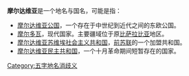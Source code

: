'''摩尔达维亚'''是一个地名与国名，可能是指：
*[[摩尔达维亚公国|摩尔达维亚公国]]，一个存在于中世纪到近代之间的东欧公国。
*[[摩尔多瓦|摩尔多瓦]]，现代国家。主要疆域位于原[[比萨拉比亚|比萨拉比亚]]地区。
*[[摩尔达维亚苏维埃社会主义共和国|摩尔达维亚苏维埃社会主义共和国]]，[[前苏联|前苏联]]的一个加盟共和国。
*[[摩尔达维亚民主共和国|摩尔达维亚民主共和国]]，一个十月革命期间短暂存在的国家。
{{disambig}}

[[Category:五字地名消歧义|Category:五字地名消歧义]]